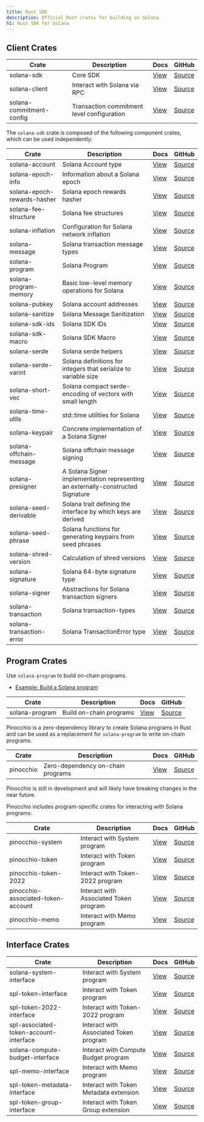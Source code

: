 ```yaml
---
title: Rust SDK
description: Official Rust crates for building on Solana.
h1: Rust SDK for Solana
---
```


## Client Crates

| Crate                    | Description                                | Docs                                              | GitHub                                                                         |
| ------------------------ | ------------------------------------------ | ------------------------------------------------- | ------------------------------------------------------------------------------ |
| solana-sdk               | Core SDK                                   | [View](https://docs.rs/solana-sdk/)               | [Source](https://github.com/anza-xyz/solana-sdk/tree/master/sdk)               |
| solana-client            | Interact with Solana via RPC               | [View](https://docs.rs/solana-client/)            | [Source](https://github.com/anza-xyz/agave/tree/master/client)                 |
| solana-commitment-config | Transaction commitment level configuration | [View](https://docs.rs/solana-commitment-config/) | [Source](https://github.com/anza-xyz/solana-sdk/tree/master/commitment-config) |

The `solana-sdk` crate is composed of the following component crates, which can
be used independently:

| Crate                       | Description                                                                     | Docs                                                 | GitHub                                                                            |
| --------------------------- | ------------------------------------------------------------------------------- | ---------------------------------------------------- | --------------------------------------------------------------------------------- |
| solana-account              | Solana Account type                                                             | [View](https://docs.rs/solana-account/)              | [Source](https://github.com/anza-xyz/solana-sdk/tree/master/account)              |
| solana-epoch-info           | Information about a Solana epoch                                                | [View](https://docs.rs/solana-epoch-info/)           | [Source](https://github.com/anza-xyz/solana-sdk/tree/master/epoch-info)           |
| solana-epoch-rewards-hasher | Solana epoch rewards hasher                                                     | [View](https://docs.rs/solana-epoch-rewards-hasher/) | [Source](https://github.com/anza-xyz/solana-sdk/tree/master/epoch-rewards-hasher) |
| solana-fee-structure        | Solana fee structures                                                           | [View](https://docs.rs/solana-fee-structure/)        | [Source](https://github.com/anza-xyz/solana-sdk/tree/master/fee-structure)        |
| solana-inflation            | Configuration for Solana network inflation                                      | [View](https://docs.rs/solana-inflation/)            | [Source](https://github.com/anza-xyz/solana-sdk/tree/master/inflation)            |
| solana-message              | Solana transaction message types                                                | [View](https://docs.rs/solana-message/)              | [Source](https://github.com/anza-xyz/solana-sdk/tree/master/message)              |
| solana-program              | Solana Program                                                                  | [View](https://docs.rs/solana-program/)              | [Source](https://github.com/anza-xyz/solana-sdk/tree/master/program)              |
| solana-program-memory       | Basic low-level memory operations for Solana                                    | [View](https://docs.rs/solana-program-memory/)       | [Source](https://github.com/anza-xyz/solana-sdk/tree/master/program-memory)       |
| solana-pubkey               | Solana account addresses                                                        | [View](https://docs.rs/solana-pubkey/)               | [Source](https://github.com/anza-xyz/solana-sdk/tree/master/pubkey)               |
| solana-sanitize             | Solana Message Sanitization                                                     | [View](https://docs.rs/solana-sanitize/)             | [Source](https://github.com/anza-xyz/solana-sdk/tree/master/sanitize)             |
| solana-sdk-ids              | Solana SDK IDs                                                                  | [View](https://docs.rs/solana-sdk-ids/)              | [Source](https://github.com/anza-xyz/solana-sdk/tree/master/sdk-ids)              |
| solana-sdk-macro            | Solana SDK Macro                                                                | [View](https://docs.rs/solana-sdk-macro/)            | [Source](https://github.com/anza-xyz/solana-sdk/tree/master/sdk-macro)            |
| solana-serde                | Solana serde helpers                                                            | [View](https://docs.rs/solana-serde/)                | [Source](https://github.com/anza-xyz/solana-sdk/tree/master/serde)                |
| solana-serde-varint         | Solana definitions for integers that serialize to variable size                 | [View](https://docs.rs/solana-serde-varint/)         | [Source](https://github.com/anza-xyz/solana-sdk/tree/master/serde-varint)         |
| solana-short-vec            | Solana compact serde-encoding of vectors with small length                      | [View](https://docs.rs/solana-short-vec/)            | [Source](https://github.com/anza-xyz/solana-sdk/tree/master/short-vec)            |
| solana-time-utils           | std::time utilities for Solana                                                  | [View](https://docs.rs/solana-time-utils/)           | [Source](https://github.com/anza-xyz/solana-sdk/tree/master/time-utils)           |
| solana-keypair              | Concrete implementation of a Solana Signer                                      | [View](https://docs.rs/solana-keypair/)              | [Source](https://github.com/anza-xyz/solana-sdk/tree/master/keypair)              |
| solana-offchain-message     | Solana offchain message signing                                                 | [View](https://docs.rs/solana-offchain-message/)     | [Source](https://github.com/anza-xyz/solana-sdk/tree/master/offchain-message)     |
| solana-presigner            | A Solana Signer implementation representing an externally-constructed Signature | [View](https://docs.rs/solana-presigner/)            | [Source](https://github.com/anza-xyz/solana-sdk/tree/master/presigner)            |
| solana-seed-derivable       | Solana trait defining the interface by which keys are derived                   | [View](https://docs.rs/solana-seed-derivable/)       | [Source](https://github.com/anza-xyz/solana-sdk/tree/master/seed-derivable)       |
| solana-seed-phrase          | Solana functions for generating keypairs from seed phrases                      | [View](https://docs.rs/solana-seed-phrase/)          | [Source](https://github.com/anza-xyz/solana-sdk/tree/master/seed-phrase)          |
| solana-shred-version        | Calculation of shred versions                                                   | [View](https://docs.rs/solana-shred-version/)        | [Source](https://github.com/anza-xyz/solana-sdk/tree/master/shred-version)        |
| solana-signature            | Solana 64-byte signature type                                                   | [View](https://docs.rs/solana-signature/)            | [Source](https://github.com/anza-xyz/solana-sdk/tree/master/signature)            |
| solana-signer               | Abstractions for Solana transaction signers                                     | [View](https://docs.rs/solana-signer/)               | [Source](https://github.com/anza-xyz/solana-sdk/tree/master/signer)               |
| solana-transaction          | Solana transaction-types                                                        | [View](https://docs.rs/solana-transaction/)          | [Source](https://github.com/anza-xyz/solana-sdk/tree/master/transaction)          |
| solana-transaction-error    | Solana TransactionError type                                                    | [View](https://docs.rs/solana-transaction-error/)    | [Source](https://github.com/anza-xyz/solana-sdk/tree/master/transaction-error)    |

## Program Crates

Use `solana-program` to build on-chain programs.

- [Example: Build a Solana program](/docs/programs/rust)

| Crate          | Description             | Docs                                   | GitHub                                                               |
| -------------- | ----------------------- | -------------------------------------- | -------------------------------------------------------------------- |
| solana-program | Build on-chain programs | [View](https://docs.rs/solana-program) | [Source](https://github.com/anza-xyz/solana-sdk/tree/master/program) |

Pinocchio is a zero-dependency library to create Solana programs in Rust and can
be used as a replacement for `solana-program` to write on-chain programs.

| Crate     | Description                       | Docs                              | GitHub                                          |
| --------- | --------------------------------- | --------------------------------- | ----------------------------------------------- |
| pinocchio | Zero-dependency on-chain programs | [View](https://docs.rs/pinocchio) | [Source](https://github.com/anza-xyz/pinocchio) |

<Callout type="warn">
  Pinocchio is still in development and will likely have breaking changes in the
  near future.
</Callout>

Pinocchio includes program-specific crates for interacting with Solana programs:

| Crate                              | Description                            | Docs                                                        | GitHub                                                                                      |
| ---------------------------------- | -------------------------------------- | ----------------------------------------------------------- | ------------------------------------------------------------------------------------------- |
| pinocchio-system                   | Interact with System program           | [View](https://docs.rs/pinocchio-system/)                   | [Source](https://github.com/anza-xyz/pinocchio/tree/main/programs/system)                   |
| pinocchio-token                    | Interact with Token program            | [View](https://docs.rs/pinocchio-token/)                    | [Source](https://github.com/anza-xyz/pinocchio/tree/main/programs/token)                    |
| pinocchio-token-2022               | Interact with Token-2022 program       | [View](https://docs.rs/pinocchio-token-2022/)               | [Source](https://github.com/anza-xyz/pinocchio/tree/main/programs/token-2022)               |
| pinocchio-associated-token-account | Interact with Associated Token program | [View](https://docs.rs/pinocchio-associated-token-account/) | [Source](https://github.com/anza-xyz/pinocchio/tree/main/programs/associated-token-account) |
| pinocchio-memo                     | Interact with Memo program             | [View](https://docs.rs/pinocchio-memo/)                     | [Source](https://github.com/anza-xyz/pinocchio/tree/main/programs/memo)                     |

## Interface Crates

| Crate                                  | Description                            | Docs                                                            | GitHub                                                                                   |
| -------------------------------------- | -------------------------------------- | --------------------------------------------------------------- | ---------------------------------------------------------------------------------------- |
| solana-system-interface                | Interact with System program           | [View](https://docs.rs/solana-system-interface/)                | [Source](https://github.com/anza-xyz/solana-sdk/tree/master/system-interface)            |
| spl-token-interface                    | Interact with Token program            | [View](https://docs.rs/spl-token-interface/)                    | [Source](https://github.com/solana-program/token/tree/main/interface)                    |
| spl-token-2022-interface               | Interact with Token-2022 program       | [View](https://docs.rs/spl-token-2022-interface/)               | [Source](https://github.com/solana-program/token-2022/tree/main/interface)               |
| spl-associated-token-account-interface | Interact with Associated Token program | [View](https://docs.rs/spl-associated-token-account-interface/) | [Source](https://github.com/solana-program/associated-token-account/tree/main/interface) |
| solana-compute-budget-interface        | Interact with Compute Budget program   | [View](https://docs.rs/solana-compute-budget-interface/)        | [Source](https://github.com/anza-xyz/solana-sdk/tree/master/compute-budget-interface)    |
| spl-memo-interface                     | Interact with Memo program             | [View](https://docs.rs/spl-memo-interface/)                     | [Source](https://github.com/solana-program/memo/tree/main/interface)                     |
| spl-token-metadata-interface           | Interact with Token Metadata extension | [View](https://docs.rs/spl-token-metadata-interface/)           | [Source](https://github.com/solana-program/token-metadata/tree/main/interface)           |
| spl-token-group-interface              | Interact with Token Group extension    | [View](https://docs.rs/spl-token-group-interface/)              | [Source](https://github.com/solana-program/token-group/tree/main/interface)              |

